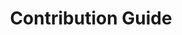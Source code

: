 ---
title: "Contribution Guide"
description: "How to find other Tailwind users and get involved in the community."
---